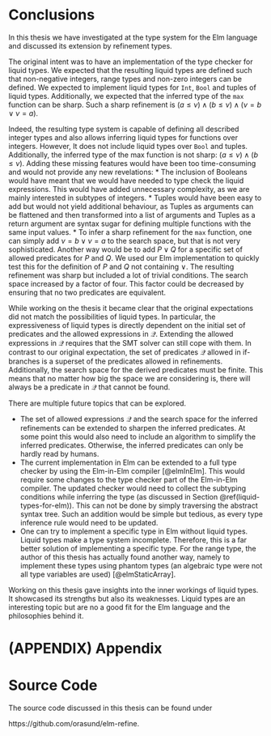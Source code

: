 # Conclusions

In this thesis we have investigated at the type system for the Elm language and discussed its extension by refinement types.

The original intent was to have an implementation of the type checker for liquid types. We expected that the resulting liquid types are defined such that non-negative integers, range types and non-zero integers can be defined. We expected to implement liquid types for `Int`, `Bool` and tuples of liquid types. Additionally, we expected that the inferred type of the `max` function can be sharp. Such a sharp refinement is $(a \leq \nu) \land (b \leq \nu)\land (\nu = b \lor \nu = a)$.

Indeed, the resulting type system is capable of defining all described integer types and also allows inferring liquid types for functions over integers. However, It does not include liquid types over `Bool` and tuples. Additionally, the inferred type of the max function is not sharp: $(a \leq \nu) \land (b \leq \nu)$. Adding these missing features would have been too time-consuming and would not provide any new revelations:
* The inclusion of Booleans would have meant that we would have needed to type check the liquid expressions. This would have added unnecessary complexity, as we are mainly interested in subtypes of integers.
* Tuples would have been easy to add but would not yield additional behaviour, as Tuples as arguments can be flattened and then transformed into a list of arguments  and Tuples as a return argument are syntax sugar for defining multiple functions with the same input values.
* To infer a sharp refinement for the `max` function, one can simply add $\nu = b \lor \nu = a$ to the search space, but that is not very sophisticated. Another way would be to add $P \lor Q$ for a specific set of allowed predicates for $P$ and $Q$. We used our Elm implementation to quickly test this for the definition of $P$ and $Q$ not containing $\lor$. The resulting refinement was sharp but included a lot of trivial  conditions. The search space increased by a factor of four. This factor could be decreased by ensuring that no two predicates are equivalent.

While working on the thesis it became clear that the original expectations did not match the possibilities of liquid types. In particular, the expressiveness of liquid types is directly dependent on the initial set of predicates and the allowed expressions in $\mathcal{Q}$. Extending the allowed expressions in $\mathcal{Q}$ requires that the SMT solver can still cope with them. In contrast to our original expectation, the set of predicates $\mathcal{Q}$ allowed in if-branches is a superset of the predicates allowed in refinements. Additionally, the search space for the derived predicates must be finite. This means that no matter how big the space we are considering is, there will always be a predicate in $\mathcal{Q}$ that cannot be found.

There are multiple future topics that can be explored.

* The set of allowed expressions $\mathcal{Q}$ and the search space for the inferred refinements can be extended to sharpen the inferred predicates. At some point this would also need to include an algorithm to simplify the inferred predicates. Otherwise, the inferred predicates can only be hardly read by humans.
* The current implementation in Elm can be extended to a full type checker by using the Elm-in-Elm compiler [@elmInElm]. This would require some changes to the type checker part of the Elm-in-Elm compiler. The updated checker would need to collect the subtyping conditions while inferring the type (as discussed in Section \@ref(liquid-types-for-elm)). This can not be done by simply traversing the abstract syntax tree. Such an addition would be simple but tedious, as every type inference rule would need to be updated.
* One can try to implement a specific type in Elm without liquid types. Liquid types make a type system incomplete. Therefore, this is a far better solution of implementing a specific type. For the range type, the author of this thesis has actually found another way, namely to implement these types using phantom types (an algebraic type were not all type variables are used) [@elmStaticArray].

Working on this thesis gave insights into the inner workings of liquid types. It showcased its strengths but also its weaknesses. Liquid types are an interesting topic but are no a good fit for the Elm language and the philosophies behind it.
\newpage

# (APPENDIX) Appendix {-}

# Source Code

The source code discussed in this thesis can be found under

https://github.com/orasund/elm-refine.
